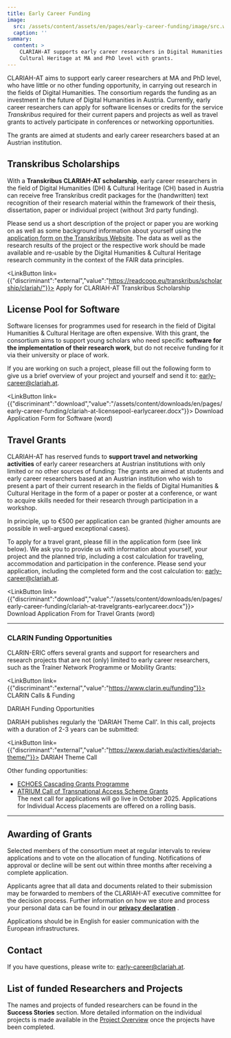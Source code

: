 ```yaml
---
title: Early Career Funding
image:
  src: /assets/content/assets/en/pages/early-career-funding/image/src.webp
  caption: ''
summary:
  content: >
    CLARIAH-AT supports early career researchers in Digital Humanities &
    Cultural Heritage at MA and PhD level with grants.
---
```

CLARIAH-AT aims to support early career researchers at MA and PhD level, who have little or no other funding opportunity, in carrying out research in the fields of Digital Humanities. The consortium regards the funding as an investment in the future of Digital Humanities in Austria. Currently, early career researchers can apply for software licenses or credits for the service *Transkribus* required for their current papers and projects as well as travel grants to actively participate in conferences or networking opportunities.

The grants are aimed at students and early career researchers based at an Austrian institution.

## Transkribus Scholarships

With a **Transkribus CLARIAH-AT scholarship**, early career researchers in the field of Digital Humanities (DH) & Cultural Heritage (CH) based in Austria can receive free Transkribus credit packages for the (handwritten) text recognition of their research material within the framework of their thesis, dissertation, paper or individual project (without 3rd party funding).

Please send us a short description of the project or paper you are working on as well as some background information about yourself using the [application form on the Transkribus Website](https://readcoop.eu/transkribus/scholarship/clariah/). The data as well as the research results of the project or the respective work should be made available and re-usable by the Digital Humanities & Cultural Heritage research community in the context of the FAIR data principles.

<LinkButton link={{"discriminant":"external","value":"https://readcoop.eu/transkribus/scholarship/clariah/"}}>
  Apply for CLARIAH-AT Transkribus Scholarship
</LinkButton>

## License Pool for Software

Software licenses for programmes used for research in the field of Digital Humanities & Cultural Heritage are often expensive. With this grant, the consortium aims to support young scholars who need specific **software for the implementation of their research work**, but do not receive funding for it via their university or place of work.

If you are working on such a project, please fill out the following form to give us a brief overview of your project and yourself and send it to: [early-career@clariah.at](mailto:early-career@clariah.at).

<LinkButton link={{"discriminant":"download","value":"/assets/content/downloads/en/pages/early-career-funding/clariah-at-licensepool-earlycareer.docx"}}>
  Download Application Form for Software (word)
</LinkButton>

## Travel Grants

CLARIAH-AT has reserved funds to **support travel and networking activities** of early career researchers at Austrian institutions with only limited or no other sources of funding: The grants are aimed at students and early career researchers based at an Austrian institution who wish to present a part of their current research in the fields of Digital Humanities & Cultural Heritage in the form of a paper or poster at a conference, or want to acquire skills needed for their research through participation in a workshop.

In principle, up to €500 per application can be granted (higher amounts are possible in well-argued exceptional cases).

To apply for a travel grant, please fill in the application form (see link below). We ask you to provide us with information about yourself, your project and the planned trip, including a cost calculation for traveling, accommodation and participation in the conference. Please send your application, including the completed form and the cost calculation to: [early-career@clariah.at](mailto:early-career@clariah.at).

<LinkButton link={{"discriminant":"download","value":"/assets/content/downloads/en/pages/early-career-funding/clariah-at-travelgrants-earlycareer.docx"}}>
  Download Application From for Travel Grants (word)
</LinkButton>

---

### CLARIN Funding Opportunities

CLARIN-ERIC offers several grants and support for researchers and research projects that are not (only) limited to early career researchers, such as the Trainer Network Programme or Mobility Grants:

<LinkButton link={{"discriminant":"external","value":"https://www.clarin.eu/funding"}}>
  CLARIN Calls & Funding
</LinkButton>

DARIAH Funding Opportunities

DARIAH publishes regularly the 'DARIAH Theme Call'. In this call, projects with a duration of 2-3 years can be submitted:

<LinkButton link={{"discriminant":"external","value":"https://www.dariah.eu/activities/dariah-theme/"}}>
  DARIAH Theme Call
</LinkButton>

Other funding opportunities:

* [ECHOES Cascading Grants Programme](https://www.dariah.eu/2025/03/17/echoes-cascading-grants-programme/)
* [ATRIUM Call of Transnational Access Scheme Grants](https://atrium-research.eu/travel-grants/)\
  The next call for applications will go live in October 2025. Applications for Individual Access placements are offered on a rolling basis.

---

## Awarding of Grants

Selected members of the consortium meet at regular intervals to review applications and to vote on the allocation of funding. Notifications of approval or decline will be sent out within three months after receiving a complete application.

Applicants agree that all data and documents related to their submission may be forwarded to members of the CLARIAH-AT executive committee for the decision process. Further information on how we store and process your personal data can be found in our [**privacy declaration**](https://clariah.at/en/privacy-declaration) .

Applications should be in English for easier communication with the European infrastructures.

## Contact

If you have questions, please write to: [early-career@clariah.at](mailto:office@clariah.at).

## **List of funded Researchers and Projects**

The names and projects of funded researchers can be found in the **Success Stories** section. More detailed information on the individual projects is made available in the [Project Overview](/projects) once the projects have been completed.

